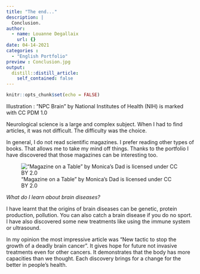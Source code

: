 ```yaml
---
title: "The end..."
description: |
  Conclusion.
author:
  - name: Louanne Degallaix
    url: {}
date: 04-14-2021
categories :
  - "English Portfolio"
preview : Conclusion.jpg
output:
  distill::distill_article:
    self_contained: false
---
```


```r
knitr::opts_chunk$set(echo = FALSE)
```

Illustration : "NPC Brain" by National Institutes of Health (NIH) is marked with CC PDM 1.0 

Neurological science is a large and complex subject. When I had to find articles, it was not difficult. The difficulty was the choice. 

In general, I do not read scientific magazines. I prefer reading other types of books. That allows me to take my mind off things. Thanks to the portfolio I have discovered that those magazines can be interesting too. 

!["Magazine on a Table" by Monica's Dad is licensed under CC BY 2.0 ](mag.jpg)

*What do I learn about brain diseases?*

I have learnt that the origins of brain diseases can be genetic, protein production, pollution. You can also catch a brain disease if you do no sport. I have also discovered some new treatments like using the immune system or ultrasound.

In my opinion the most impressive article was “New tactic to stop the growth of a deadly brain cancer”. It gives hope for future not invasive treatments even for other cancers. It demonstrates that the body has more capacities than we thought. Each discovery brings for a change for the better in people’s health.

